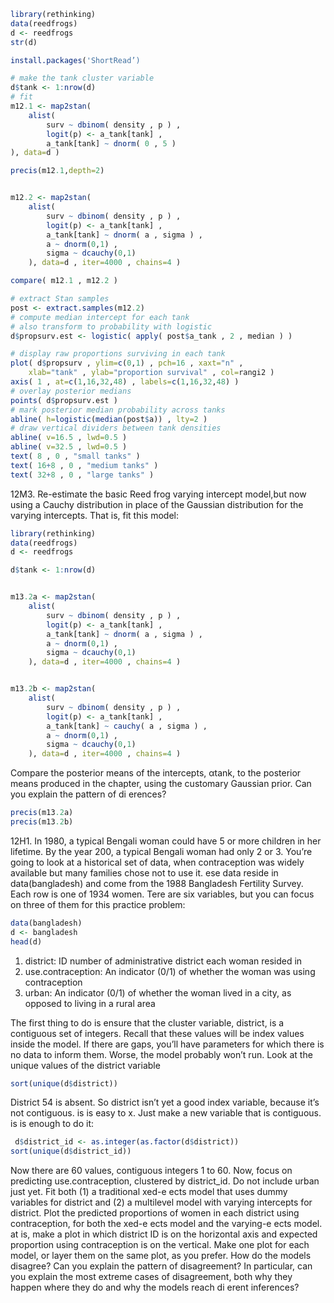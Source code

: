 ```r
library(rethinking)
data(reedfrogs)
d <- reedfrogs
str(d)
```



```r
install.packages('ShortRead’)

```

```r




# make the tank cluster variable
d$tank <- 1:nrow(d)
# fit
m12.1 <- map2stan(
    alist(
        surv ~ dbinom( density , p ) ,
        logit(p) <- a_tank[tank] ,
        a_tank[tank] ~ dnorm( 0 , 5 )
), data=d )

precis(m12.1,depth=2)


m12.2 <- map2stan(
    alist(
        surv ~ dbinom( density , p ) ,
        logit(p) <- a_tank[tank] ,
        a_tank[tank] ~ dnorm( a , sigma ) ,
        a ~ dnorm(0,1) ,
        sigma ~ dcauchy(0,1)
    ), data=d , iter=4000 , chains=4 )

compare( m12.1 , m12.2 )

```

```r

# extract Stan samples
post <- extract.samples(m12.2)
# compute median intercept for each tank
# also transform to probability with logistic
d$propsurv.est <- logistic( apply( post$a_tank , 2 , median ) )

# display raw proportions surviving in each tank
plot( d$propsurv , ylim=c(0,1) , pch=16 , xaxt="n" ,
    xlab="tank" , ylab="proportion survival" , col=rangi2 )
axis( 1 , at=c(1,16,32,48) , labels=c(1,16,32,48) )
# overlay posterior medians
points( d$propsurv.est )
# mark posterior median probability across tanks
abline( h=logistic(median(post$a)) , lty=2 )
# draw vertical dividers between tank densities
abline( v=16.5 , lwd=0.5 )
abline( v=32.5 , lwd=0.5 )
text( 8 , 0 , "small tanks" )
text( 16+8 , 0 , "medium tanks" )
text( 32+8 , 0 , "large tanks" )

```

12M3. Re-estimate the basic Reed frog varying intercept model,but now using a Cauchy distribution in place of the Gaussian distribution for the varying intercepts.  That is,  fit this model:


```r
library(rethinking)
data(reedfrogs)
d <- reedfrogs

d$tank <- 1:nrow(d)


m13.2a <- map2stan(
    alist(
        surv ~ dbinom( density , p ) ,
        logit(p) <- a_tank[tank] ,
        a_tank[tank] ~ dnorm( a , sigma ) ,
        a ~ dnorm(0,1) ,
        sigma ~ dcauchy(0,1)
    ), data=d , iter=4000 , chains=4 )


m13.2b <- map2stan(
    alist(
        surv ~ dbinom( density , p ) ,
        logit(p) <- a_tank[tank] ,
        a_tank[tank] ~ cauchy( a , sigma ) ,
        a ~ dnorm(0,1) ,
        sigma ~ dcauchy(0,1)
    ), data=d , iter=4000 , chains=4 )

```

Compare the posterior means of the intercepts, αtank, to the posterior means produced in the chapter, using the customary Gaussian prior. Can you explain the pattern of di erences?

```r
precis(m13.2a)
precis(m13.2b)

```

12H1. In 1980, a typical Bengali woman could have 5 or more children in her lifetime. By the year 200, a typical Bengali woman had only 2 or 3. You’re going to look at a historical set of data, when contraception was widely available but many families chose not to use it.  ese data reside in data(bangladesh) and come from the 1988 Bangladesh Fertility Survey. Each row is one of 1934 women.  Tere are six variables, but you can focus on three of them for this practice problem:

```r
data(bangladesh) 
d <- bangladesh
head(d)

```

(1) district: ID number of administrative district each woman resided in
(2) use.contraception: An indicator (0/1) of whether the woman was using contraception
(3) urban: An indicator (0/1) of whether the woman lived in a city, as opposed to living in a rural area

 The  first thing to do is ensure that the cluster variable, district, is a contiguous set of integers. Recall that these values will be index values inside the model. If there are gaps, you’ll have parameters for which there is no data to inform them. Worse, the model probably won’t run. Look at the unique values of the district variable
 
 ```r
 sort(unique(d$district))
 ```
 District 54 is absent. So district isn’t yet a good index variable, because it’s not contiguous.  is is easy to  x. Just make a new variable that is contiguous.  is is enough to do it:
 
 ```r
  d$district_id <- as.integer(as.factor(d$district))
sort(unique(d$district_id))
 ```
 
 Now there are 60 values, contiguous integers 1 to 60.
Now, focus on predicting use.contraception, clustered by district_id. Do not include
urban just yet. Fit both (1) a traditional  xed-e ects model that uses dummy variables for district and (2) a multilevel model with varying intercepts for district. Plot the predicted proportions of women in each district using contraception, for both the  xed-e ects model and the varying-e ects model.  at is, make a plot in which district ID is on the horizontal axis and expected proportion using contraception is on the vertical. Make one plot for each model, or layer them on the same plot, as you prefer. How do the models disagree? Can you explain the pattern of disagreement? In particular, can you explain the most extreme cases of disagreement, both why they happen where they do and why the models reach di erent inferences?
 
 


